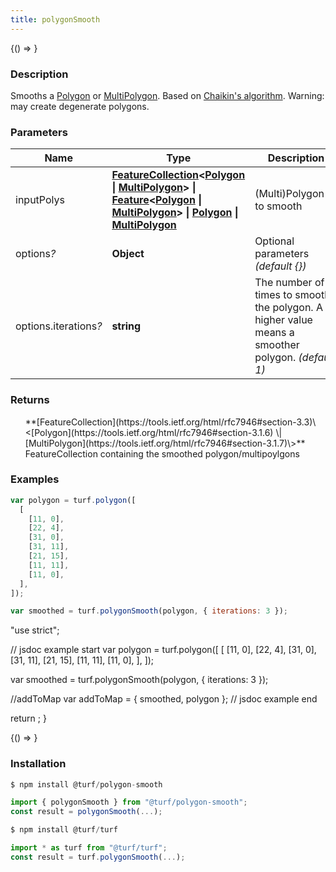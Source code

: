 ```yaml
---
title: polygonSmooth
---
```



<!-- Expose turf as global var for experimenting in the browser console -->

<BrowserOnly>{() => <WindowTurfGlobal turf={turf} />}</BrowserOnly>

### Description

Smooths a [Polygon](https://tools.ietf.org/html/rfc7946#section-3.1.6) or [MultiPolygon](https://tools.ietf.org/html/rfc7946#section-3.1.7). Based on [Chaikin's algorithm](http://graphics.cs.ucdavis.edu/education/CAGDNotes/Chaikins-Algorithm/Chaikins-Algorithm.html).
Warning: may create degenerate polygons.

### Parameters

| Name                       | Type                                                                                                                                                                                                                                                                                                                                                                                                                                                                                                                                                  | Description                                                                                       |
| -------------------------- | ----------------------------------------------------------------------------------------------------------------------------------------------------------------------------------------------------------------------------------------------------------------------------------------------------------------------------------------------------------------------------------------------------------------------------------------------------------------------------------------------------------------------------------------------------- | ------------------------------------------------------------------------------------------------- |
| inputPolys                 | **[FeatureCollection](https://tools.ietf.org/html/rfc7946#section-3.3)\<[Polygon](https://tools.ietf.org/html/rfc7946#section-3.1.6) \| [MultiPolygon](https://tools.ietf.org/html/rfc7946#section-3.1.7)\> \| [Feature](https://tools.ietf.org/html/rfc7946#section-3.2)\<[Polygon](https://tools.ietf.org/html/rfc7946#section-3.1.6) \| [MultiPolygon](https://tools.ietf.org/html/rfc7946#section-3.1.7)\> \| [Polygon](https://tools.ietf.org/html/rfc7946#section-3.1.6) \| [MultiPolygon](https://tools.ietf.org/html/rfc7946#section-3.1.7)** | (Multi)Polygon(s) to smooth                                                                       |
| options<i>?</i>            | **Object**                                                                                                                                                                                                                                                                                                                                                                                                                                                                                                                                            | Optional parameters _(default \{\})_                                                              |
| options.iterations<i>?</i> | **string**                                                                                                                                                                                                                                                                                                                                                                                                                                                                                                                                            | The number of times to smooth the polygon. A higher value means a smoother polygon. _(default 1)_ |

### Returns

<ul>
  **[FeatureCollection](https://tools.ietf.org/html/rfc7946#section-3.3)\<[Polygon](https://tools.ietf.org/html/rfc7946#section-3.1.6) \| [MultiPolygon](https://tools.ietf.org/html/rfc7946#section-3.1.7)\>** FeatureCollection containing the smoothed polygon/multipoylgons

</ul>

### Examples

```javascript
var polygon = turf.polygon([
  [
    [11, 0],
    [22, 4],
    [31, 0],
    [31, 11],
    [21, 15],
    [11, 11],
    [11, 0],
  ],
]);

var smoothed = turf.polygonSmooth(polygon, { iterations: 3 });
```

  "use strict";

  // jsdoc example start
  var polygon = turf.polygon([
    [
      [11, 0],
      [22, 4],
      [31, 0],
      [31, 11],
      [21, 15],
      [11, 11],
      [11, 0],
    ],
  ]);

  var smoothed = turf.polygonSmooth(polygon, { iterations: 3 });

  //addToMap
  var addToMap = { smoothed, polygon };
  // jsdoc example end

  return <ExampleMap addToMap={addToMap} />;
}

<!-- prettier-ignore -->
<BrowserOnly>{() => <Map0 />}</BrowserOnly>

### Installation

```javascript
$ npm install @turf/polygon-smooth

import { polygonSmooth } from "@turf/polygon-smooth";
const result = polygonSmooth(...);
```

```javascript
$ npm install @turf/turf

import * as turf from "@turf/turf";
const result = turf.polygonSmooth(...);
```
